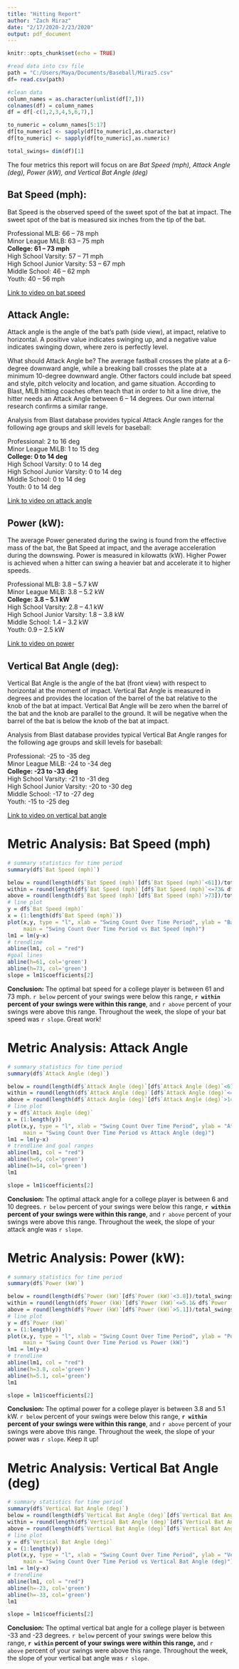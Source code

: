---
title: "Hitting Report"
author: "Zach Miraz"
date: "2/17/2020-2/23/2020"
output: pdf_document
---

```{r setup, include=FALSE}
knitr::opts_chunk$set(echo = TRUE)
```


```{r, echo = F}
#read data into csv file
path = "C:/Users/Maya/Documents/Baseball/Miraz5.csv"
df= read.csv(path)
```


```{r, echo = FALSE}
#clean data
column_names = as.character(unlist(df[7,]))
colnames(df) = column_names
df = df[-c(1,2,3,4,5,6,7),]

to_numeric = column_names[5:17]
df[to_numeric] <- sapply(df[to_numeric],as.character)
df[to_numeric] <- sapply(df[to_numeric],as.numeric)

total_swings= dim(df)[1]
```
\begin{center}
\includegraphics{C:/Users/Maya/Documents/Baseball/baseball_logo.png}  

\end{center}


The four metrics this report will focus on are _Bat Speed (mph), Attack Angle (deg), Power (kW), and Vertical Bat Angle (deg)_  


## Bat Speed (mph):  

Bat Speed is the observed speed of the sweet spot of the bat at impact. The sweet spot of the bat is measured six inches from the tip of the bat.

Professional MLB: 66 – 78 mph  
Minor League MiLB: 63 – 75 mph  
__College: 61 – 73 mph__  
High School Varsity: 57 – 71 mph  
High School Junior Varsity: 53 – 67 mph  
Middle School: 46 – 62 mph  
Youth: 40 – 56 mph  

[Link to video on bat speed](https://rochester-baseball.blastconnect.com/training-center/v3/baseball/metrics/impact-metrics/bat-speed)

## Attack Angle:

Attack angle is the angle of the bat’s path (side view), at impact, relative to horizontal. A positive value indicates swinging up, and a negative value indicates swinging down, where zero is perfectly level.

What should Attack Angle be? The average fastball crosses the plate at a 6-degree downward angle, while a breaking ball crosses the plate at a minimum 10-degree downward angle. Other factors could include bat speed and style, pitch velocity and location, and game situation. According to Blast, MLB hitting coaches often teach that in order to hit a line drive, the hitter needs an Attack Angle between 6 – 14 degrees.  Our own internal research confirms a similar range.

Analysis from Blast database provides typical Attack Angle ranges for the following age groups and skill levels for baseball:

Professional: 2 to 16 deg  
Minor League MiLB: 1 to 15 deg  
__College: 0 to 14 deg __  
High School Varsity: 0 to 14 deg  
High School Junior Varsity: 0 to 14 deg  
Middle School: 0 to 14 deg  
Youth: 0 to 14 deg  

[Link to video on attack angle](https://rochester-baseball.blastconnect.com/training-center/v3/baseball/metrics/impact-metrics/attack-angle)

## Power (kW):

The average Power generated during the swing is found from the effective mass of the bat, the Bat Speed at impact, and the average acceleration during the downswing. Power is measured in kilowatts (kW). Higher Power is achieved when a hitter can swing a heavier bat and accelerate it to higher speeds.

Professional MLB: 3.8 – 5.7 kW  
Minor League MiLB: 3.8 – 5.2 kW  
__College: 3.8 – 5.1 kW  __  
High School Varsity: 2.8 – 4.1 kW  
High School Junior Varsity: 1.8 – 3.8 kW  
Middle School: 1.4 – 3.2 kW  
Youth: 0.9 – 2.5 kW  

[Link to video on power](https://rochester-baseball.blastconnect.com/training-center/v3/baseball/metrics/impact-metrics/power)

## Vertical Bat Angle (deg):

Vertical Bat Angle is the angle of the bat (front view) with respect to horizontal at the moment of impact. Vertical Bat Angle is measured in degrees and provides the location of the barrel of the bat relative to the knob of the bat at impact. Vertical Bat Angle will be zero when the barrel of the bat and the knob are parallel to the ground. It will be negative when the barrel of the bat is below the knob of the bat at impact.

Analysis from Blast database provides typical Vertical Bat Angle ranges for the following age groups and skill levels for baseball:

Professional: -25 to -35 deg  
Minor League MiLB: -24 to -34 deg  
__College: -23 to -33 deg  __    
High School Varsity: -21 to -31 deg  
High School Junior Varsity: -20 to -30 deg  
Middle School: -17 to -27 deg  
Youth: -15 to -25 deg  

 
[Link to video on vertical bat angle](https://rochester-baseball.blastconnect.com/training-center/v3/baseball/metrics/impact-metrics/vertical-bat-angle)

\newpage

# Metric Analysis: Bat Speed (mph)
```{r, echo=FALSE}
# summary statistics for time period
summary(df$`Bat Speed (mph)`)

below = round(length(df$`Bat Speed (mph)`[df$`Bat Speed (mph)`<61])/total_swings*100, 2)
within = round(length(df$`Bat Speed (mph)`[df$`Bat Speed (mph)`<=73& df$`Bat Speed (mph)`>=61])/total_swings*100,2)
above = round(length(df$`Bat Speed (mph)`[df$`Bat Speed (mph)`>73])/total_swings*100,2)
# line plot
y = df$`Bat Speed (mph)`
x = (1:length(df$`Bat Speed (mph)`))
plot(x,y, type = "l", xlab = "Swing Count Over Time Period", ylab = "Bat Speed (mph)", 
     main = "Swing Count Over Time Period vs Bat Speed (mph)")
lm1 = lm(y~x)
# trendline
abline(lm1, col = "red")
#goal lines
abline(h=61, col='green')
abline(h=73, col='green')
slope = lm1$coefficients[2]
```
__Conclusion:__ The optimal bat speed for a college player is between 61 and 73 mph. `r below` percent of your swings were below this range, __`r within` percent of your swings were within this range__, and `r above` percent of your swings were above this range. Throughout the week, the slope of your bat speed was `r slope`. Great work!

\newpage
# Metric Analysis: Attack Angle
```{r, echo=FALSE}
# summary statistics for time period
summary(df$`Attack Angle (deg)`)

below = round(length(df$`Attack Angle (deg)`[df$`Attack Angle (deg)`<6])/total_swings*100,2)
within = round(length(df$`Attack Angle (deg)`[df$`Attack Angle (deg)`<=14& df$`Attack Angle (deg)`>=6])/total_swings*100,2)
above = round(length(df$`Attack Angle (deg)`[df$`Attack Angle (deg)`>14])/total_swings*100,2)
# line plot
y = df$`Attack Angle (deg)`
x = (1:length(y))
plot(x,y, type = "l", xlab = "Swing Count Over Time Period", ylab = "Attack Angle (deg)", 
     main = "Swing Count Over Time Period vs Attack Angle (deg)")
lm1 = lm(y~x)
# trendline and goal ranges
abline(lm1, col = "red")
abline(h=6, col='green')
abline(h=14, col='green')
lm1

slope = lm1$coefficients[2]
```
__Conclusion:__ The optimal attack angle for a college player is between 6 and 10 degrees. `r below` percent of your swings were below this range, __`r within` percent of your swings were within this range__, and `r above` percent of your swings were above this range. Throughout the week, the slope of your attack angle was `r slope`. 

\newpage
# Metric Analysis: Power (kW):
```{r, echo = FALSE}
# summary statistics for time period
summary(df$`Power (kW)`)

below = round(length(df$`Power (kW)`[df$`Power (kW)`<3.8])/total_swings*100,2)
within = round(length(df$`Power (kW)`[df$`Power (kW)`<=5.1& df$`Power (kW)`>=3.8])/total_swings*100,2)
above = round(length(df$`Power (kW)`[df$`Power (kW)`>5.1])/total_swings*100,2)
# line plot
y = df$`Power (kW)`
x = (1:length(y))
plot(x,y, type = "l", xlab = "Swing Count Over Time Period", ylab = "Power (kW)", 
     main = "Swing Count Over Time Period vs Power (kW)")
lm1 = lm(y~x)
# trendline
abline(lm1, col = "red")
abline(h=3.8, col='green')
abline(h=5.1, col='green')
lm1

slope = lm1$coefficients[2]
```
__Conclusion:__ The optimal power for a college player is between 3.8 and 5.1 kW. `r below` percent of your swings were below this range, __`r within` percent of your swings were within this range__, and `r above` percent of your swings were above this range. Throughout the week, the slope of your power was `r slope`. Keep it up!

\newpage
# Metric Analysis: Vertical Bat Angle (deg)
```{r, echo = FALSE}
# summary statistics for time period
summary(df$`Vertical Bat Angle (deg)`)
below = round(length(df$`Vertical Bat Angle (deg)`[df$`Vertical Bat Angle (deg)`<(-33)])/total_swings*100,2)
within = round(length(df$`Vertical Bat Angle (deg)`[df$`Vertical Bat Angle (deg)`<=(-23)& df$`Vertical Bat Angle (deg)`>=(-33)])/total_swings*100,2)
above = round(length(df$`Vertical Bat Angle (deg)`[df$`Vertical Bat Angle (deg)`>(-23)])/total_swings*100,2)
# line plot
y = df$`Vertical Bat Angle (deg)`
x = (1:length(y))
plot(x,y, type = "l", xlab = "Swing Count Over Time Period", ylab = "Vertical Bat Angle (deg)", 
     main = "Swing Count Over Time Period vs Vertical Bat Angle (deg)")
lm1 = lm(y~x)
# trendline
abline(lm1, col = "red")
abline(h=-23, col='green')
abline(h=-33, col='green')
lm1

slope = lm1$coefficients[2]
```
__Conclusion:__ The optimal vertical bat angle for a college player is between -33 and -23 degrees. `r below` percent of your swings were below this range, __`r within` percent of your swings were within this range,__ and `r above` percent of your swings were above this range. Throughout the week, the slope of your vertical bat angle was `r slope`. 